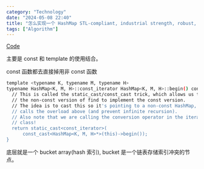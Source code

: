 ```yaml
---
category: "Technology"
date: "2024-05-08 22:40"
title: "怎么实现一个 HashMap STL-compliant, industrial strength, robust, and blazingly fast data structure"
tags: ["Algorithm"]
---
```


[Code](https://github.com/cs-learning-every-day/CS106L/tree/main/cs106L-assignment2)

主要是 const 和 template 的使用结合。

const 函数都去直接掉用非 const 函数

```sh
template <typename K, typename M, typename H>
typename HashMap<K, M, H>::const_iterator HashMap<K, M, H>::begin() const {
  // This is called the static_cast/const_cast trick, which allows us to reuse
  // the non-const version of find to implement the const version.
  // The idea is to cast this so it's pointing to a non-const HashMap, which
  // calls the overload above (and prevent infinite recursion).
  // Also note that we are calling the conversion operator in the iterator
  // class!
  return static_cast<const_iterator>(
      const_cast<HashMap<K, M, H>*>(this)->begin());
}
```

底层就是一个 bucket array(hash 索引), bucket 是一个链表存储索引冲突的节点。
